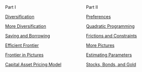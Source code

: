 :::: {.columns}

::: {.column width=50}
Part I

[Diversification](d01-diversification.html)

[More Diversification](d02-more-diversification.html)

[Saving and Borrowing](d03-riskfree.html)

[Efficient Frontier](d04-frontier.html)

[Frontier in Pictures](d05-frontier-pictures.html)

[Capital Asset Pricing Model](d06-capital-asset-pricing-model.html)
:::

::: {.column width=50}
Part II

[Preferences](e01-preferences.html)


[Quadratic Programming](e02-quadratic-programming.html)

[Frictions and Constraints](e03-frictions-constraints.html)

[More Pictures](e04-more-pictures.html)

[Estimating Parameters](e05-estimating-parameters.html)

[Stocks, Bonds, and Gold](e06-stocks-bonds-gold.html)






:::

::::
